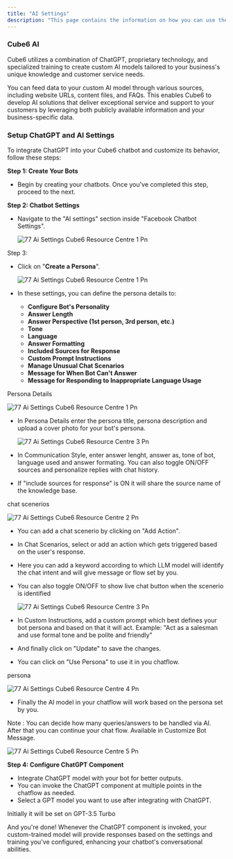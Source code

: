 ```yaml
---
title: "AI Settings"
description: "This page contains the information on how you can use the  Cube6 AI to enhance your chatbot capabilities."
---
```


### Cube6 AI

Cube6 utilizes a combination of ChatGPT, proprietary technology, and specialized training to create custom AI models tailored to your business's unique knowledge and customer service needs.

You can feed data to your custom AI model through various sources, including website URLs, content files, and FAQs. This enables  Cube6 to develop AI solutions that deliver exceptional service and support to your customers by leveraging both publicly available information and your business-specific data.

### **Setup ChatGPT and AI Settings**

To integrate ChatGPT into your  Cube6 chatbot and customize its behavior, follow these steps:

**Step 1: Create Your Bots**

- Begin by creating your chatbots. Once you've completed this step, proceed to the next.

**Step 2: Chatbot Settings**

- Navigate to the "AI settings" section inside "Facebook Chatbot Settings".

  ![77 Ai Settings  Cube6 Resource Centre 1 Pn](/images/how-botpenguin-works/facebook-ai-setting/77.ai_settings_\_Cube6_resource_centre-6.png)

Step 3:

- Click on "**Create a Persona**".

  ![77 Ai Settings  Cube6 Resource Centre 1 Pn](/images/how-botpenguin-works/facebook-ai-setting/77.ai_settings_\_Cube6_resource_centre-7.png)
- In these settings, you can define the persona details to:
  - **Configure Bot's Personality**
  - **Answer Length**
  - **Answer Perspective (1st person, 3rd person, etc.)**
  - **Tone**
  - **Language**
  - **Answer Formatting**
  - **Included Sources for Response**
  - **Custom Prompt Instructions**
  - **Manage Unusual Chat Scenarios**
  - **Message for When Bot Can't Answer**
  - **Message for Responding to Inappropriate Language Usage**

Persona Details

![77 Ai Settings  Cube6 Resource Centre 1 Pn](/images/how-botpenguin-works/facebook-ai-setting/77.ai_settings_\_Cube6_resource_centre-1.png)

- In Persona Details enter the persona title, persona description and upload a cover photo for your bot's persona.

  ![77 Ai Settings  Cube6 Resource Centre 3 Pn](/images/how-botpenguin-works/facebook-ai-setting/77.ai_settings_\_Cube6_resource_centre-8.png)
- In Communication Style, enter answer lenght, answer as, tone of bot, language used and answer formating. You can also toggle ON/OFF sources and personalize replies with chat history.
- If "include sources for response" is ON it will share the source name of the knowledge base.

chat scenerios

![77 Ai Settings  Cube6 Resource Centre 2 Pn](/images/how-botpenguin-works/facebook-ai-setting/77.ai_settings_\_Cube6_resource_centre-2.png)

- You can add a chat scenerio by clicking on "Add Action".
- In Chat Scenarios, select or add an action which gets triggered based on the user's response.
- Here you can add a keyword according to which LLM model will identify the chat intent and will give message or flow set by you.
- You can also toggle ON/OFF to show live chat button when the scenerio is identified

  ![77 Ai Settings  Cube6 Resource Centre 3 Pn](/images/how-botpenguin-works/facebook-ai-setting/77.ai_settings_\_Cube6_resource_centre-3.png)
- In Custom Instructions, add a custom prompt which best defines your bot persona and based on that it will act. Example: "Act as a salesman and use formal tone and be polite and friendly"
- And finally click on "Update" to save the changes.
- You can click on "Use Persona" to use it in you chatflow.

persona

![77 Ai Settings  Cube6 Resource Centre 4 Pn](/images/how-botpenguin-works/facebook-ai-setting/77.ai_settings_\_Cube6_resource_centre-4.png)

- Finally the AI model in your chatflow will work based on the persona set by you.

Note : You can decide how many queries/answers to be handled via AI. After that you can continue your chat flow. Available in Customize Bot Message.

![77 Ai Settings  Cube6 Resource Centre 5 Pn](/images/how-botpenguin-works/facebook-ai-setting/77.ai_settings_\_Cube6_resource_centre-5.png)

**Step 4: Configure ChatGPT Component**

- Integrate ChatGPT model with your bot for better outputs.
- You can invoke the ChatGPT component at multiple points in the chatflow as needed.
- Select a GPT model you want to use after integrating with ChatGPT.

<Info>
  Initially it will be set on GPT-3.5 Turbo
</Info>

And you're done\! Whenever the ChatGPT component is invoked, your custom-trained model will provide responses based on the settings and training you've configured, enhancing your chatbot's conversational abilities.